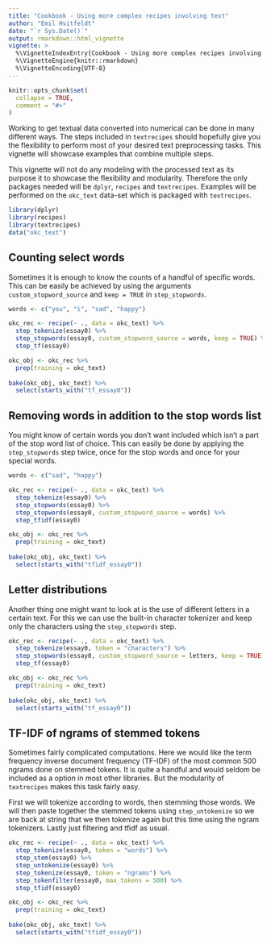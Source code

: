 ```yaml
---
title: "Cookbook - Using more complex recipes involving text"
author: "Emil Hvitfeldt"
date: "`r Sys.Date()`"
output: rmarkdown::html_vignette
vignette: >
  %\VignetteIndexEntry{Cookbook - Using more complex recipes involving text}
  %\VignetteEngine{knitr::rmarkdown}
  %\VignetteEncoding{UTF-8}
---
```


```r
knitr::opts_chunk$set(
  collapse = TRUE,
  comment = "#>"
)
```

Working to get textual data converted into numerical can be done in many different ways. The steps included in `textrecipes` should hopefully give you the flexibility to perform most of your desired text preprocessing tasks. This vignette will showcase examples that combine multiple steps.  

This vignette will not do any modeling with the processed text as its purpose it to showcase the flexibility and modularity. Therefore the only packages needed will be `dplyr`, `recipes` and `textrecipes`. Examples will be performed on the `okc_text` data-set which is packaged with `textrecipes`.

```r
library(dplyr)
library(recipes)
library(textrecipes)
data("okc_text")
```

## Counting select words

Sometimes it is enough to know the counts of a handful of specific words. This can be easily be achieved by using the arguments `custom_stopword_source` and `keep = TRUE` in `step_stopwords`. 

```r
words <- c("you", "i", "sad", "happy")

okc_rec <- recipe(~ ., data = okc_text) %>%
  step_tokenize(essay0) %>%
  step_stopwords(essay0, custom_stopword_source = words, keep = TRUE) %>% 
  step_tf(essay0)

okc_obj <- okc_rec %>%
  prep(training = okc_text)
   
bake(okc_obj, okc_text) %>%
  select(starts_with("tf_essay0"))
```

## Removing words in addition to the stop words list

You might know of certain words you don't want included which isn't a part of the stop word list of choice. This can easily be done by applying the `step_stopwords` step twice, once for the stop words and once for your special words.

```r
words <- c("sad", "happy")

okc_rec <- recipe(~ ., data = okc_text) %>%
  step_tokenize(essay0) %>%
  step_stopwords(essay0) %>% 
  step_stopwords(essay0, custom_stopword_source = words) %>% 
  step_tfidf(essay0)

okc_obj <- okc_rec %>%
  prep(training = okc_text)
   
bake(okc_obj, okc_text) %>%
  select(starts_with("tfidf_essay0"))
```

## Letter distributions

Another thing one might want to look at is the use of different letters in a certain text. For this we can use the built-in character tokenizer and keep only the characters using the `step_stopwords` step.

```r
okc_rec <- recipe(~ ., data = okc_text) %>%
  step_tokenize(essay0, token = "characters") %>%
  step_stopwords(essay0, custom_stopword_source = letters, keep = TRUE) %>%
  step_tf(essay0)

okc_obj <- okc_rec %>%
  prep(training = okc_text)
   
bake(okc_obj, okc_text) %>%
  select(starts_with("tf_essay0"))
```

## TF-IDF of ngrams of stemmed tokens

Sometimes fairly complicated computations. Here we would like the term frequency inverse document frequency (TF-IDF) of the most common 500 ngrams done on stemmed tokens. It is quite a handful and would seldom be included as a option in most other libraries. But the modularity of `textrecipes` makes this task fairly easy.  

First we will tokenize according to words, then stemming those words. We will then paste together the stemmed tokens using `step_untokenize` so we are back at string that we then tokenize again but this time using the ngram tokenizers. Lastly just filtering and tfidf as usual.

```r
okc_rec <- recipe(~ ., data = okc_text) %>%
  step_tokenize(essay0, token = "words") %>%
  step_stem(essay0) %>%
  step_untokenize(essay0) %>%
  step_tokenize(essay0, token = "ngrams") %>%
  step_tokenfilter(essay0, max_tokens = 500) %>%
  step_tfidf(essay0)

okc_obj <- okc_rec %>%
  prep(training = okc_text)
   
bake(okc_obj, okc_text) %>%
  select(starts_with("tfidf_essay0"))
```


